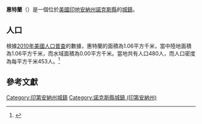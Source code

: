 {{noteTA
|G1=USState
|G2=地名
|G3=Unit
}}
{{Infobox settlement
|name            = 惠特蘭
|native_name = Wheatland
|settlement_type          = [[鎮|城鎮]]
|image_skyline            = Wheatland, Indiana.jpg
|imagesize                = 250px
|image_map                = Knox County Indiana Incorporated and Unincorporated areas Wheatland Highlighted 1883564.svg
|mapsize                  = 250px
|subdivision_type         = [[世界政區索引|國家]]
|subdivision_type1        = [[美国州份|州份]]
|subdivision_type2        = [[印地安納州行政區劃|縣]]
|subdivision_name         = [[美国|美国]]
|subdivision_name1        = [[印地安納州|印地安納州]]
|subdivision_name2        = [[諾克斯縣_(印地安納州)|諾克斯縣]]
|elevation_ft             = 505
|elevation_m              = 154
|timezone                 = [[北美东部时区|EST]]
|area_total_km2           = 1.06
|area_land_km2            = 1.06
|area_water_km2           = 0.00
|area_total_sq_mi         = 
|area_land_sq_mi          = 
|area_water_sq_mi         = 
|population_as_of         = [[2010年美國人口普查|2010]]
|population_footnotes     = 
|population_total         = 480
|population_density_km2   = auto
|population_density_sq_mi = auto
|utc_offset               = -5
|coordinates              = {{coord|38|39|51|N|87|18|28|W|display=inline,title}}
| coor_pinpoint           = 
| coordinates_footnotes   = 
|timezone_DST             = EDT
|utc_offset_DST           = -4
|postal_code_type         = [[美國郵區編號|郵區編號]]
|postal_code              = 47597
|area_code                = {{link-en|北美电话区号812|Area code 812|812}}
|blank_name = [[地名信息系统|GNIS ID]]
|blank_info = 445878<ref name="GNIS">{{cite gnis|445878|Wheatland}}</ref>
}}
'''惠特蘭'''（{{lang-en|Wheatland}}）是一個位於[[美國|美國]][[印地安納州|印地安納州]][[諾克斯縣_(印地安納州)|諾克斯縣]]的[[鎮|城鎮]]。

== 人口 ==
根據[[2010年美國人口普查|2010年美國人口普查]]的數據，惠特蘭的面積為1.06平方千米，當中陸地面積為1.06平方千米，而水域面積為0.00平方千米。當地共有人口480人，而人口密度為每平方千米453人。<ref name="GR8">{{cite web|url=http://factfinder2.census.gov|publisher=[[美国人口调查局|美国人口调查局]]|accessdate=2011-05-14|title=American FactFinder|archive-date=2013-09-11|archive-url=https://web.archive.org/web/20130911234518/http://factfinder2.census.gov/|dead-url=no}}</ref>

== 參考文獻 ==
{{reflist}}

{{諾克斯縣 (印地安納州)}}
{{Authority control}}

{{DEFAULTSORT:Wheatland, Indiana}}
[[Category:印第安納州城鎮|Category:印第安納州城鎮]]
[[Category:諾克斯縣城鎮_(印第安納州)|Category:諾克斯縣城鎮 (印第安納州)]]

{{Indiana-geo-stub}}